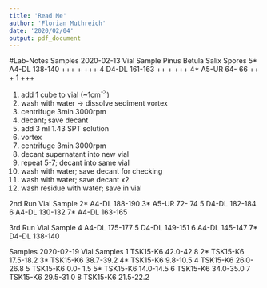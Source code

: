 ```yaml
---
title: 'Read Me'
author: 'Florian Muthreich'
date: '2020/02/04'
output: pdf_document
---
```


#Lab-Notes
Samples 2020-02-13
Vial  Sample         Pinus  Betula  Salix  Spores
5*    A4-DL 138-140  +++    +              +++
4     D4-DL 161-163  ++     +              +++
4*    A5-UR  64- 66  ++     +       1      +++

1. add 1 cube to vial (~1cm^-3^)
2. wash with water -> dissolve sediment vortex
3. centrifuge 3min 3000rpm
4. decant; save decant
5. add 3 ml 1.43 SPT solution
6. vortex
7. centrifuge 3min 3000rpm
8. decant supernatant into new vial
9. repeat 5-7; decant into same vial
10. wash with water; save decant for checking
11. wash with water; save decant x2
12. wash residue with water; save in vial

2nd Run
Vial  Sample
2*    A4-DL 188-190
3*    A5-UR  72- 74
5     D4-DL 182-184
6     A4-DL 130-132
7*    A4-DL 163-165

3rd Run
Vial  Sample
4     A4-DL 175-177
5     D4-DL 149-151
6     A4-DL 145-147
7*    D4-DL 138-140

Samples 2020-02-19
Vial  Samples
1     TSK15-K6 42.0-42.8
2*    TSK15-K6 17.5-18.2
3*    TSK15-K6 38.7-39.2
4*    TSK15-K6  9.8-10.5
4     TSK15-K6 26.0-26.8
5     TSK15-K6  0.0- 1.5
5*    TSK15-K6 14.0-14.5
6     TSK15-K6 34.0-35.0
7     TSK15-K6 29.5-31.0
8     TSK15-K6 21.5-22.2
